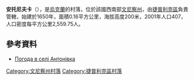 {{coord|48|39|1|N|29|30|31|E|scale:30000|display=title}}

'''安托尼夫卡'''（{{lang-uk|Антонівка}}），是[[烏克蘭|烏克蘭]]的村落，位於該國西南部[[文尼察州|文尼察州]]，由[[捷普利克區|捷普利克區]]負責管轄，始建於1650年，面積0.16平方公里，海拔高度200米，2001年人口407，人口密度每平方公里2,559.75人。

==參考資料==
* [http://weather.in.ua/ua/vinnickaja/281 Погода в селі Антонівка] {{Wayback|url=http://weather.in.ua/ua/vinnickaja/281 |date=20111220121625 }}

[[Category:文尼察州村落|Category:文尼察州村落]]
[[Category:捷普利克區村落|Category:捷普利克區村落]]


{{Vinnytsia-geo-stub}}
